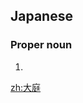 ==Japanese==
{{ja-kanjitab|おお|ば|yomi=k}}

===Proper noun===
{{ja-pos|おおば|proper}}

# {{surname|lang=ja|sort=おおば}}

[[zh:大庭]]